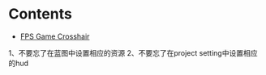 = Contents =

















* [[../FPSGame/Crosshair|FPS Game Crosshair]]
1、不要忘了在蓝图中设置相应的资源
2、不要忘了在project setting中设置相应的hud
